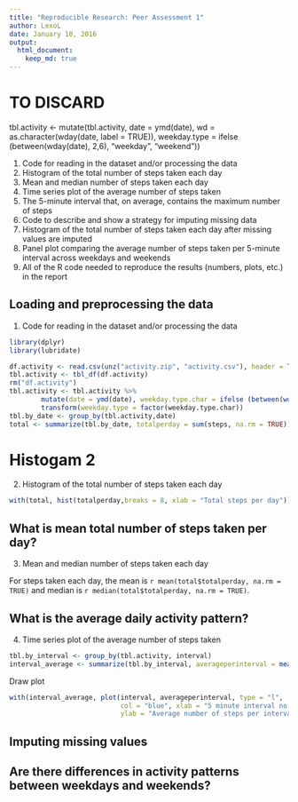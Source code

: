 ```yaml
---
title: "Reproducible Research: Peer Assessment 1"
author: LexoL
date: January 10, 2016
output: 
  html_document:
    keep_md: true
---
```


# TO DISCARD
tbl.activity <- mutate(tbl.activity, date = ymd(date), wd = as.character(wday(date, label = TRUE)), weekday.type = ifelse (between(wday(date), 2,6), "weekday", "weekend"))

1. Code for reading in the dataset and/or processing the data
2. Histogram of the total number of steps taken each day
3. Mean and median number of steps taken each day
4. Time series plot of the average number of steps taken
5. The 5-minute interval that, on average, contains the maximum number of steps
6. Code to describe and show a strategy for imputing missing data
7. Histogram of the total number of steps taken each day after missing values are imputed
8. Panel plot comparing the average number of steps taken per 5-minute interval across weekdays and weekends
9. All of the R code needed to reproduce the results (numbers, plots, etc.) in the report
 
## Loading and preprocessing the data

1. Code for reading in the dataset and/or processing the data

```r
library(dplyr)
library(lubridate)

df.activity <- read.csv(unz("activity.zip", "activity.csv"), header = TRUE, stringsAsFactors = FALSE)
tbl.activity <- tbl_df(df.activity)
rm("df.activity")
tbl.activity <- tbl.activity %>%
        mutate(date = ymd(date), weekday.type.char = ifelse (between(wday(date), 2,6), "weekday", "weekend")) %>%
        transform(weekday.type = factor(weekday.type.char))
tbl.by_date <- group_by(tbl.activity,date)
total <- summarize(tbl.by_date, totalperday = sum(steps, na.rm = TRUE))
```

# Histogam 2
2. Histogram of the total number of steps taken each day

```r
with(total, hist(totalperday,breaks = 8, xlab = "Total steps per day"))

```

## What is mean total number of steps taken per day?
3. Mean and median number of steps taken each day

For steps taken each day, the mean is `r mean(total$totalperday, na.rm = TRUE)`
and median is `r median(total$totalperday, na.rm = TRUE)`. 




## What is the average daily activity pattern?
4. Time series plot of the average number of steps taken

```r
tbl.by_interval <- group_by(tbl.activity, interval)
interval_average <- summarize(tbl.by_interval, averageperinterval = mean(steps, na.rm = TRUE))
```

Draw plot

```r
with(interval_average, plot(interval, averageperinterval, type = "l", 
                            col = "blue", xlab = "5 minute interval no.", 
                            ylab = "Average number of steps per interval"))

```




## Imputing missing values



## Are there differences in activity patterns between weekdays and weekends?
